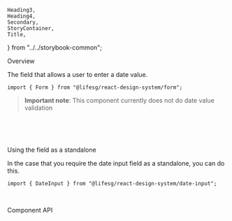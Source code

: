     Heading3,
    Heading4,
    Secondary,
    StoryContainer,
    Title,
} from "../../storybook-common";

<Meta title="Form/DateInput" component={Form.DateInput} />

<Title>Form.DateInput</Title>

<Secondary>Overview</Secondary>

The field that allows a user to enter a date value.

```tsx
import { Form } from "@lifesg/react-design-system/form";
```

> **Important note**: This component currently does not do date value validation

<Canvas>
    <Story name="DateInput">
        <StoryContainer>
            <Container>
                <Form.DateInput label="This is the date input" />
                <br />
                <Form.DateInput label="This is the disabled state" disabled />
                <br />
                <Form.DateInput
                    label="This is the error state"
                    errorMessage="Date is required"
                />
                <br />
            </Container>
        </StoryContainer>
    </Story>
</Canvas>

<Heading3>Using the field as a standalone</Heading3>

In the case that you require the date input field as a standalone, you can do this.

```tsx
import { DateInput } from "@lifesg/react-design-system/date-input";
```

<Preview>
    <Story name="Standalone usage">
        <StoryContainer>
            <Container>
                <DateInput />
                <br />
            </Container>
        </StoryContainer>
    </Story>
</Preview>

<Secondary>Component API</Secondary>

<PropsTable />
